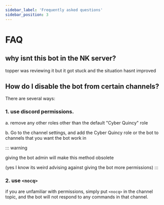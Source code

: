 ```yaml
---
sidebar_label: 'Frequently asked questions'
sidebar_position: 3
---
```


# FAQ

## why isnt this bot in the NK server?

topper was reviewing it but it got stuck and the situation hasnt improved

## How do I disable the bot from certain channels?

There are several ways:

### 1. use discord permissions.

a. remove any other roles other than the default "Cyber Quincy" role

b. Go to the channel settings, and add the Cyber Quincy role or the bot to channels that you want the bot work in

::: warning

giving the bot admin will make this method obsolete

(yes I know its weird advising against giving the bot more permissions)
:::

### 2. use `<nocq>`

if you are unfamiliar with permissions, simply put `<nocq>` in the channel topic, and the bot will not respond to any commands in that channel.
